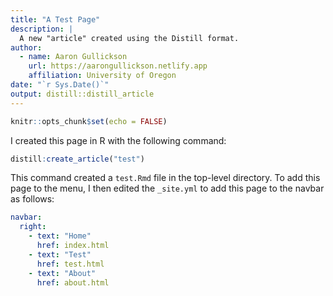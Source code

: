 ```yaml
---
title: "A Test Page"
description: |
  A new "article" created using the Distill format.
author:
  - name: Aaron Gullickson
    url: https://aarongullickson.netlify.app
    affiliation: University of Oregon
date: "`r Sys.Date()`"
output: distill::distill_article
---
```


```r
knitr::opts_chunk$set(echo = FALSE)
```

I created this page in R with the following command:

```r
distill:create_article("test")
```

This command created a `test.Rmd` file in the top-level directory. To add this page to the menu, I then edited the `_site.yml` to add this page to the navbar as follows:

```yaml
navbar:
  right:
    - text: "Home"
      href: index.html
    - text: "Test"
      href: test.html
    - text: "About"
      href: about.html
```




